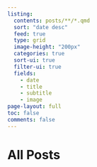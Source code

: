 ```yaml
---
listing:
  contents: posts/**/*.qmd
  sort: "date desc"
  feed: true
  type: grid
  image-height: "200px"
  categories: true
  sort-ui: true
  filter-ui: true
  fields:
    - date
    - title
    - subtitle
    - image
page-layout: full
toc: false
comments: false
---
```


# All Posts
